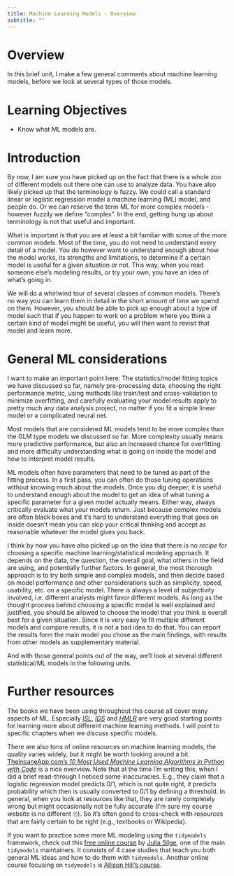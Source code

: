 ```yaml
---
title: Machine Learning Models - Overview
subtitle: ""
---
```


# Overview

In this brief unit, I make a few general comments about machine learning models, before we look at several types of those models.


# Learning Objectives

-   Know what ML models are.


# Introduction

By now, I am sure you have picked up on the fact that there is a whole zoo of different models out there one can use to analyze data. You have also likely picked up that the terminology is fuzzy. We could call a standard linear or logistic regression model a machine learning (ML) model, and people do. Or we can reserve the term ML for more complex models - however fuzzily we define "complex". In the end, getting hung up about terminology is not that useful and important.

What is important is that you are at least a bit familiar with some of the more common models. Most of the time, you do not need to understand every detail of a model. You do however want to understand enough about how the model works, its strengths and limitations, to determine if a certain model is useful for a given situation or not. This way, when you read someone else's modeling results, or try your own, you have an idea of what's going in.

We will do a whirlwind tour of several classes of common models. There's no way you can learn them in detail in the short amount of time we spend on them. However, you should be able to pick up enough about a type of model such that if you happen to work on a problem where you think a certain kind of model might be useful, you will then want to revisit that model and learn more.



# General ML considerations

::: note
I want to make an important point here: The statistics/model fitting topics we have discussed so far, namely pre-processing data, choosing the right performance metric, using methods like train/test and cross-validation to minimize overfitting, and carefully evaluating your model results apply to pretty much any data analysis project, no matter if you fit a simple linear model or a complicated neural net.
:::

Most models that are considered ML models tend to be more complex than the GLM type models we discussed so far. More complexity usually means more predictive performance, but also an increased chance for overfitting and more difficulty understanding what is going on inside the model and how to interpret model results. 

ML models often have parameters that need to be tuned as part of the fitting process. In a first pass, you can often do those tuning operations without knowing much about the models. Once you dig deeper, it is useful to understand enough about the model to get an idea of what tuning a specific parameter for a given model actually means. 
Either way, always critically evaluate what your models return. Just because complex models are often black boxes and it's hard to understand everything that goes on inside doesn't mean you can skip your critical thinking and accept as reasonable whatever the model gives you back.

I think by now you have also picked up on the idea that there is no *recipe* for choosing a specific machine learning/statistical modeling approach. It depends on the data, the question, the overall goal, what others in the field are using, and potentially further factors. In general, the most thorough approach is to try both simple and complex models, and then decide based on model performance and other considerations such as simplicity, speed, usability, etc. on a specific model. There is always a level of subjectivity involved, i.e. different analysts might favor different models. As long as the thought process behind choosing a specific model is well explained and justified, you should be allowed to choose the model that you think is overall best for a given situation. Since it is very easy to fit multiple different models and compare results, it is not a bad idea to do that. You can report the results form the main model you chose as the main findings, with results from other models as supplementary material.

And with those general points out of the way, we'll look at several different statistical/ML models in the following units.

# Further resources

The books we have been using throughout this course all cover many aspects of ML. Especially [*ISL*](https://statlearning.com/), [*IDS*](https://rafalab.github.io/dsbook/) and [*HMLR*](https://bradleyboehmke.github.io/HOML/) are very good starting points for learning more about different machine learning methods. I will point to specific chapters when we discuss specific models.

There are also tons of online resources on machine learning models, the quality varies widely, but it might be worth looking around a bit. [TheInsaneApp.com's *10 Most Used Machine Learning Algorithms in Python with Code*](https://www.theinsaneapp.com/2021/11/machine-learning-algorithms-for-beginners.html) is a nice overview. Note that at the time I'm writing this, when I did a brief read-through I noticed some inaccuracies. E.g., they claim that a logistic regression model predicts 0/1, which is not quite right, it predicts probability which then is usually converted to 0/1 by defining a threshold. In general, when you look at resources like that, they are rarely completely wrong but might occasionally not be fully accurate (I'm sure my course website is no different 🙄). So it's often good to cross-check with resources that are fairly certain to be right (e.g., textbooks or Wikipedia).

If you want to practice some more ML modeling using the `tidymodels` framework, check out this [free online course](https://supervised-ml-course.netlify.app/) by [Julia Silge](https://juliasilge.com/), one of the main `tidymodels` maintainers. It consists of 4 case studies that teach you both general ML ideas and how to do them with `tidymodels`. Another online course focusing on `tidymodels` is [Allison Hill's course](https://tmv.netlify.app/site/).
